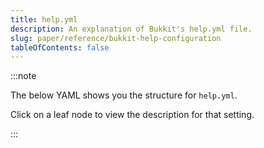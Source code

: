 ```yaml
---
title: help.yml
description: An explanation of Bukkit's help.yml file.
slug: paper/reference/bukkit-help-configuration
tableOfContents: false
---
```



:::note

The below YAML shows you the structure for `help.yml`.

Click on a leaf node to view the description for that setting.

:::

<ConfigNode data={parse(HelpYML)} />
